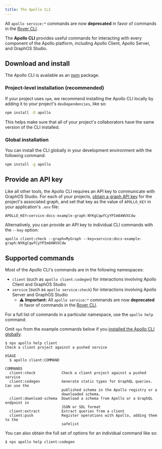 ```yaml
---
title: The Apollo CLI
---
```


<Caution>

All `apollo service:*` commands are now **deprecated** in favor of commands in the [Rover CLI](/rover/).

</Caution>

The **Apollo CLI** provides useful commands for interacting with every component of the Apollo platform, including Apollo Client, Apollo Server, and GraphOS Studio.

## Download and install

The Apollo CLI is available as an [npm](https://www.npmjs.com/get-npm) package.

### Project-level installation (recommended)

If your project uses `npm`, we recommend installing the Apollo CLI locally by adding it to your project's `devDependencies`, like so:

```bash showLineNumbers=false
npm install -D apollo
```

This helps make sure that all of your project's collaborators have the same version of the CLI installed.

### Global installation

You can install the CLI globally in your development environment with the following command:

```bash showLineNumbers=false
npm install -g apollo
```

## Provide an API key

Like all other tools, the Apollo CLI requires an API key to communicate with GraphOS Studio. For each of your projects, [obtain a graph API key](/graphos/api-keys/#graph-api-keys) for the project's associated graph, and set that key as the value of `APOLLO_KEY` in your application's `.env` file:

```js title=".env"
APOLLO_KEY=service:docs-example-graph:NYKgCqwfCyYPIm84WVXCdw
```

Alternatively, you can provide an API key to individual CLI commands with the `--key` option:

```
apollo client:check --graph=MyGraph --key=service:docs-example-graph:NYKgCqwfCyYPIm84WVXCdw
```

## Supported commands

Most of the Apollo CLI's commands are in the following namespaces:

- `client` (such as `apollo client:codegen`) for interactions involving Apollo Client and GraphOS Studio
- `service` (such as `apollo service:check`) for interactions involving Apollo Server and GraphOS Studio
  - ⚠️ **Important:** All `apollo service:*` commands are now **deprecated** in favor of commands in the [Rover CLI](/rover/).

For a full list of commands in a particular namespace, use the `apollo help` command:

<Note>

Omit `npx` from the example commands below if you [installed the Apollo CLI globally](#global-installation).

</Note>

```
$ npx apollo help client
Check a client project against a pushed service

USAGE
  $ apollo client:COMMAND

COMMANDS
  client:check            Check a client project against a pushed service
  client:codegen          Generate static types for GraphQL queries. Can use the
                          published schema in the Apollo registry or a
                          downloaded schema.
  client:download-schema  Download a schema from Apollo or a GraphQL endpoint in
                          JSON or SDL format
  client:extract          Extract queries from a client
  client:push             Register operations with Apollo, adding them to the
                          safelist
```

You can also obtain the full set of options for an individual command like so:

```
$ npx apollo help client:codegen
```
